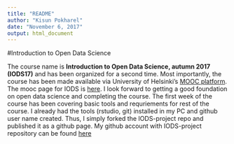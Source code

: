 ```yaml
---
title: "README"
author: "Kisun Pokharel"
date: "November 6, 2017"
output: html_document
---
```


#Introduction to Open Data Science

The course name is **Introduction to Open Data Science, autumn 2017 (IODS17)** and has been organized for a second time. Most importantly, the course has been made available via University of Helsinki's [MOOC platform](https://mooc.helsinki.fi). The mooc page for IODS is [here](https://mooc.helsinki.fi/course/view.php?id=92). I look forward to getting a good foundation on open data science and completing the course. The first week of the course has been covering basic tools and requriements for rest of the course. I already had the tools (rstudio, git) installed in my PC and github user name created. Thus, I simply forked the IODS-project repo and published it as a github page. My github account with IODS-project repository can be found [here](https://github.com/kisun/IODS-project)